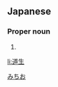 ==Japanese==
{{ja-kanjitab|道|生}}

===Proper noun===
{{ja-pos|proper|みちお}}

# {{given name|male|lang=ja}}

[[Category:Japanese male given names|みちお]]

[[li:道生]]